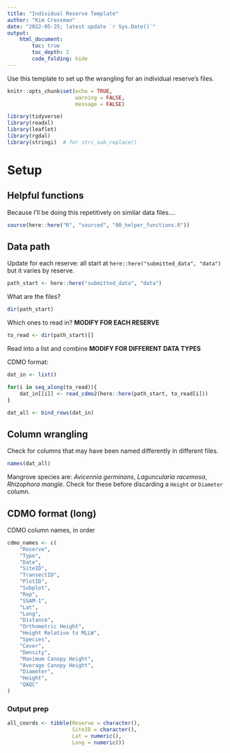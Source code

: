 ```yaml
---
title: "Individual Reserve Template"
author: "Kim Cressman"
date: "2022-05-25; latest update `r Sys.Date()`"
output: 
    html_document:
        toc: true
        toc_depth: 2
        code_folding: hide
---
```


Use this template to set up the wrangling for an individual reserve's files.  


```r
knitr::opts_chunk$set(echo = TRUE,
                      warning = FALSE,
                      message = FALSE)
```

```r
library(tidyverse)
library(readxl)
library(leaflet)
library(rgdal)
library(stringi)  # for stri_sub_replace()
```

# Setup  

## Helpful functions  

Because I'll be doing this repetitively on similar data files....  

```r
source(here::here("R", "sourced", "00_helper_functions.R"))
```

## Data path  

Update for each reserve: all start at  `here::here("submitted_data", "data")` but it varies by reserve.   

```r
path_start <- here::here("submitted_data", "data")
```


What are the files?  

```r
dir(path_start)  
```

Which ones to read in?  **MODIFY FOR EACH RESERVE**  

```r
to_read <- dir(path_start)[]
```

Read into a list and combine  **MODIFY FOR DIFFERENT DATA TYPES**  

CDMO format:  

```r
dat_in <- list()

for(i in seq_along(to_read)){
    dat_in[[i]] <- read_cdmo2(here::here(path_start, to_read[i])) 
}

dat_all <- bind_rows(dat_in)
```


## Column wrangling  

Check for columns that may have been named differently in different files.  

```r
names(dat_all)
```


Mangrove species are: *Avicennia germinans*, *Laguncularia racemosa*, *Rhizophora mangle*. Check for these before discarding a `Height` or `Diameter` column.   


## CDMO format (long)  

CDMO column names, in order  

```r
cdmo_names <- c(
    "Reserve",
    "Type",
    "Date",
    "SiteID",
    "TransectID",
    "PlotID",
    "Subplot",
    "Rep",
    "SSAM-1",
    "Lat",
    "Long",
    "Distance",
    "Orthometric Height",
    "Height Relative to MLLW",
    "Species",
    "Cover",
    "Density",
    "Maximum Canopy Height",
    "Average Canopy Height",
    "Diameter",
    "Height",
    "QAQC"
)
```




### Output prep  

```r
all_coords <- tibble(Reserve = character(),
                     SiteID = character(),
                     Lat = numeric(),
                     Long = numeric())
```

